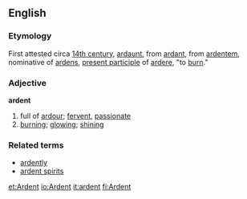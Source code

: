 ==English==
===Etymology===
First attested circa [[w:14th century|14th century]], {{ME.}} [[ardaunt]], from {{OF.}} [[ardant]], from {{L.}} [[ardentem]], nominative of [[ardens]], [[present participle]] of [[ardere]], "to [[burn]]."

===Adjective===
'''ardent'''
# full of [[ardour]]; [[fervent]], [[passionate]]
# [[burn]]ing; [[glowing]]; [[shining]]

===Related terms===
*[[ardently]]
*[[ardent spirits]]

[[et:Ardent]]
[[io:Ardent]]
[[it:ardent]]
[[fi:Ardent]]